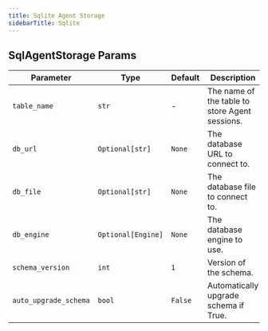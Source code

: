 ```yaml
---
title: Sqlite Agent Storage
sidebarTitle: Sqlite
---
```


## SqlAgentStorage Params

| Parameter | Type | Default | Description |
| --- | --- | --- | --- |
| `table_name` | `str` | - | The name of the table to store Agent sessions. |
| `db_url` | `Optional[str]` | `None` | The database URL to connect to. |
| `db_file` | `Optional[str]` | `None` | The database file to connect to. |
| `db_engine` | `Optional[Engine]` | `None` | The database engine to use. |
| `schema_version` | `int` | `1` | Version of the schema. |
| `auto_upgrade_schema` | `bool` | `False` | Automatically upgrade schema if True. |
